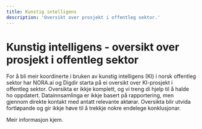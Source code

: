 ```yaml
---
title: Kunstig intelligens
description: 'Oversikt over prosjekt i offentleg sektor.'
---
```


# Kunstig intelligens - oversikt over prosjekt i offentleg sektor

<Ingress>
    For å bli meir koordinerte i bruken av kunstig intelligens (KI) i norsk offentleg sektor har NORA.ai og Digdir
    starta på ei oversikt over KI-prosjekt i offentleg sektor. Oversikta er ikkje komplett, og vi treng di hjelp til å
    halde ho oppdatert. Datainnsamlinga er ikkje basert på rapportering, men gjennom direkte kontakt med antatt
    relevante aktørar. Oversikta blir utvida fortløpande og gir ikkje høve til å trekkje nokre endelege konklusjonar.
</Ingress>

<CatalogPromo
    text='Ønskjer du å søkje i KI-prosjekt?'
    button='Finn&nbsp;KI-prosjekt&nbsp;→'
    link='/kunstig-intelligens'
/>

Meir informasjon kjem.

